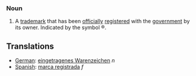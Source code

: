 ===Noun===

# A [[trademark]] that has been [[officially]] [[register]]ed with the [[government]] by its owner.  Indicated by the symbol &reg;.

==Translations==
*[[German]]: [[eingetragenes Warenzeichen]] ''n''
*[[Spanish]]: [[marca registrada]] ''f''